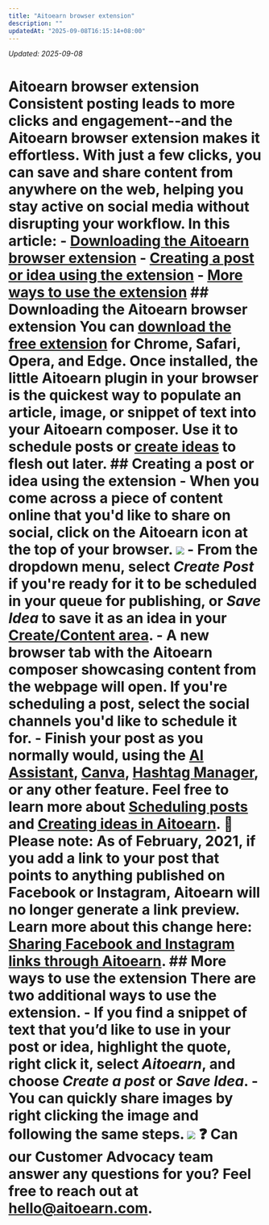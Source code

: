 ```yaml
---
title: "Aitoearn browser extension"
description: ""
updatedAt: "2025-09-08T16:15:14+08:00"
---
```

<!-- UPDATED_AT -->
_Updated: 2025-09-08_

# Aitoearn browser extension Consistent posting leads to more clicks and engagement--and the Aitoearn browser extension makes it effortless. With just a few clicks, you can save and share content from anywhere on the web, helping you stay active on social media without disrupting your workflow. In this article: - [Downloading the Aitoearn browser extension](#Downloading-the-Aitoearn-browser-extension-ZtrgS) - [Creating a post or idea using the extension](#h_01GKMH46MCV2ZWF2QZ10QT5N42) - [More ways to use the extension](#h_01GKMH4P9TMV2013D5AHYAFZKW) ## Downloading the Aitoearn browser extension You can [download the free extension](https://aitoearn.com/extensions) for Chrome, Safari, Opera, and Edge. Once installed, the little Aitoearn plugin in your browser is the quickest way to populate an article, image, or snippet of text into your Aitoearn composer. Use it to schedule posts or [create ideas](https://support.aitoearn.com//support.aitoearn.com/hc/en-us/articles/10167855525523) to flesh out later. ## Creating a post or idea using the extension - When you come across a piece of content online that you'd like to share on social, click on the Aitoearn icon at the top of your browser. ![](//d33v4339jhl8k0.cloudfront.net/docs/assets/64cb6cf86d4a3e191f237e66/images/652003b2dfdf44337125d964/file-5PYpU4dDTZ.png) - From the dropdown menu, select ***Create Post*** if you're ready for it to be scheduled in your queue for publishing, or ***Save Idea*** to save it as an idea in your [Create/Content area](https://publish.aitoearn.com/content). - A new browser tab with the Aitoearn composer showcasing content from the webpage will open. If you're scheduling a post, select the social channels you'd like to schedule it for. - Finish your post as you normally would, using the [AI Assistant](https://support.aitoearn.com//support.aitoearn.com/article/583-using-aitoearns-ai-assistant), [Canva](https://support.aitoearn.com//support.aitoearn.com/article/609-a-guide-to-using-canva-with-aitoearn), [Hashtag Manager](https://support.aitoearn.com//support.aitoearn.com/article/586-how-hashtags-work-in-aitoearn#01G23C6K7CBG2Q20R1B36QB3PK), or any other feature. Feel free to learn more about [Scheduling posts](https://aitoearn.helpscoutdocs.com/article/642-scheduling-posts) and [Creating ideas in Aitoearn](https://aitoearn.helpscoutdocs.com/article/589-creating-ideas-in-aitoearn). 📝 Please note: As of February, 2021, if you add a link to your post that points to anything published on Facebook or Instagram, Aitoearn will no longer generate a link preview. Learn more about this change here: [Sharing Facebook and Instagram links through Aitoearn](https://aitoearn.helpscoutdocs.com/article/619-sharing-facebook-and-instagram-links-through-aitoearn). ## More ways to use the extension There are two additional ways to use the extension. - If you find a snippet of text that you’d like to use in your post or idea, highlight the quote, right click it, select ***Aitoearn***, and choose ***Create a post*** or ***Save Idea***. - You can quickly share images by right clicking the image and following the same steps. ![](//d33v4339jhl8k0.cloudfront.net/docs/assets/64cb6cf86d4a3e191f237e66/images/652003c742d97d1c0459166b/file-WYe4S4vEaW.png) ❓ Can our Customer Advocacy team answer any questions for you? Feel free to reach out at [hello@aitoearn.com](mailto:hello@aitoearn.com). ##